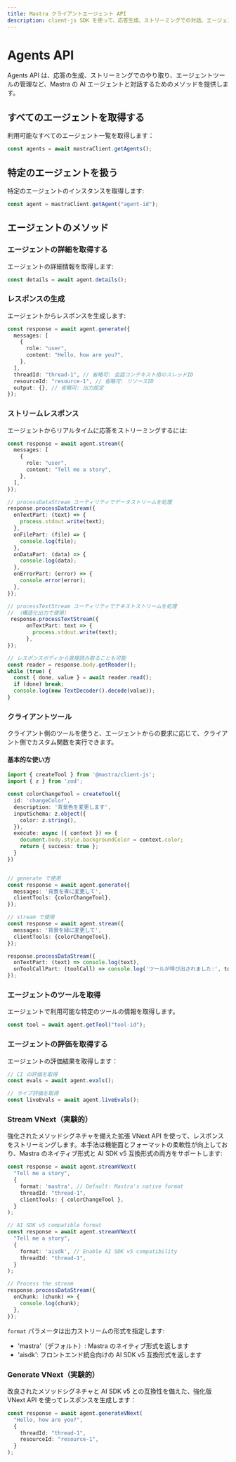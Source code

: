 ```yaml
---
title: Mastra クライアントエージェント API
description: client-js SDK を使って、応答生成、ストリーミングでの対話、エージェントツールの管理など、Mastra の AI エージェントとのやり取り方法を学びます。
---
```


# Agents API

Agents API は、応答の生成、ストリーミングでのやり取り、エージェントツールの管理など、Mastra の AI エージェントと対話するためのメソッドを提供します。

## すべてのエージェントを取得する

利用可能なすべてのエージェント一覧を取得します：

```typescript
const agents = await mastraClient.getAgents();
```

## 特定のエージェントを扱う

特定のエージェントのインスタンスを取得します:

```typescript
const agent = mastraClient.getAgent("agent-id");
```

## エージェントのメソッド

### エージェントの詳細を取得する

エージェントの詳細情報を取得します:

```typescript
const details = await agent.details();
```

### レスポンスの生成

エージェントからレスポンスを生成します:

```typescript
const response = await agent.generate({
  messages: [
    {
      role: "user",
      content: "Hello, how are you?",
    },
  ],
  threadId: "thread-1", // 省略可: 会話コンテキスト用のスレッドID
  resourceId: "resource-1", // 省略可: リソースID
  output: {}, // 省略可: 出力設定
});
```

### ストリームレスポンス

エージェントからリアルタイムに応答をストリーミングするには:

```typescript
const response = await agent.stream({
  messages: [
    {
      role: "user",
      content: "Tell me a story",
    },
  ],
});

// processDataStream ユーティリティでデータストリームを処理
response.processDataStream({
  onTextPart: (text) => {
    process.stdout.write(text);
  },
  onFilePart: (file) => {
    console.log(file);
  },
  onDataPart: (data) => {
    console.log(data);
  },
  onErrorPart: (error) => {
    console.error(error);
  },
});

// processTextStream ユーティリティでテキストストリームを処理
// （構造化出力で使用）
 response.processTextStream({
      onTextPart: text => {
        process.stdout.write(text);
      },
});

// レスポンスボディから直接読み取ることも可能
const reader = response.body.getReader();
while (true) {
  const { done, value } = await reader.read();
  if (done) break;
  console.log(new TextDecoder().decode(value));
}
```

### クライアントツール

クライアント側のツールを使うと、エージェントからの要求に応じて、クライアント側でカスタム関数を実行できます。

#### 基本的な使い方

```typescript
import { createTool } from '@mastra/client-js';
import { z } from 'zod';

const colorChangeTool = createTool({
  id: 'changeColor',
  description: '背景色を変更します',
  inputSchema: z.object({
    color: z.string(),
  }),
  execute: async ({ context }) => {
    document.body.style.backgroundColor = context.color;
    return { success: true };
  }
})


// generate で使用
const response = await agent.generate({
  messages: '背景を青に変更して',
  clientTools: {colorChangeTool},
});

// stream で使用
const response = await agent.stream({
  messages: '背景を緑に変更して',
  clientTools: {colorChangeTool},
});

response.processDataStream({
  onTextPart: (text) => console.log(text),
  onToolCallPart: (toolCall) => console.log('ツールが呼び出されました:', toolCall.toolName),
});
```

### エージェントのツールを取得

エージェントで利用可能な特定のツールの情報を取得します。

```typescript
const tool = await agent.getTool("tool-id");
```

### エージェントの評価を取得する

エージェントの評価結果を取得します：

```typescript
// CI の評価を取得
const evals = await agent.evals();

// ライブ評価を取得
const liveEvals = await agent.liveEvals();
```

### Stream VNext（実験的）

強化されたメソッドシグネチャを備えた拡張 VNext API を使って、レスポンスをストリーミングします。本手法は機能面とフォーマットの柔軟性が向上しており、Mastra のネイティブ形式と AI SDK v5 互換形式の両方をサポートします:

```typescript
const response = await agent.streamVNext(
  "Tell me a story",
  {
    format: 'mastra', // Default: Mastra's native format
    threadId: "thread-1",
    clientTools: { colorChangeTool },
  }
);

// AI SDK v5 compatible format
const response = await agent.streamVNext(
  "Tell me a story",
  {
    format: 'aisdk', // Enable AI SDK v5 compatibility
    threadId: "thread-1",
  }
);

// Process the stream
response.processDataStream({
  onChunk: (chunk) => {
    console.log(chunk);
  },
});
```

`format` パラメータは出力ストリームの形式を指定します:

- 'mastra'（デフォルト）: Mastra のネイティブ形式を返します
- 'aisdk': フロントエンド統合向けの AI SDK v5 互換形式を返します

### Generate VNext（実験的）

改良されたメソッドシグネチャと AI SDK v5 との互換性を備えた、強化版 VNext API を使ってレスポンスを生成します：

```typescript
const response = await agent.generateVNext(
  "Hello, how are you?",
  {
    threadId: "thread-1",
    resourceId: "resource-1",
  }
);
```